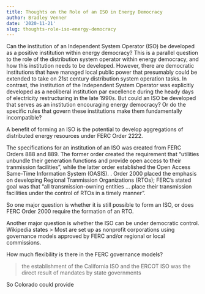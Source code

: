 ```yaml
---
title: Thoughts on the Role of an ISO in Energy Democracy
author: Bradley Venner
date: '2020-11-21'
slug: thoughts-role-iso-energy-democracy
---
```


Can the institution of an Independent System Operator (ISO) be developed as a positive institution within energy democracy?  This is a parallel question to the role of the distribution system operator within energy democracy, and how this institution needs to be developed.  However, there are democratic institutions that have managed local public power that presumably could be extended to take on 21st century distribution system operation tasks.  In contrast, the institution of the Independent System Operator was explicitly developed as a neoliberal institution par excellence during the heady days of electricity restructuring in the late 1990s.  But could an ISO be developed that serves as an institution encouraging energy democracy?  Or do the specific rules that govern these institutions make them fundamentally incompatible?

A benefit of forming an ISO is the potential to develop aggregations of distributed energy resources under FERC Order 2222.  

The specifications for an institution of an ISO was created from FERC Orders 888 and 889.  The former order created the requirement that "utilities unbundle their generation functions and provide open access to their tranmission facilities", while the latter order established the Open Access Same-Time Information System (OASIS).  [](https://transmissives.com/the-story-of-the-grid/restructuring-the-effects-of-ferc-orders-888-889-and-2000/).  Order 2000 placed the emphasis on developing Regional Tranmission Organizations (RTOs); FERC's stated goal was that "all transmission-owning entities ... place their transmission facilities under the control of RTOs in a timely manner".

 So one major question is whether it is still possible to form an ISO, or does FERC Order 2000 require the formation of an RTO.  

Another major question is whether the ISO can be under democratic control.  Wikipedia states
> Most are set up as nonprofit corporations using governance models approved by FERC and/or regional or local commissions.

How much flexibility is there in the FERC governance models?

> the establishment of the California ISO and the ERCOT ISO was the direct result of mandates by state governments

So Colorado could provide 
